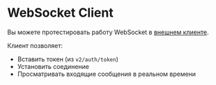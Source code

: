# WebSocket Client

Вы можете протестировать работу WebSocket в [внешнем клиенте](https://api.sandbox.altpay.uk/ws/client).

Клиент позволяет:
- Вставить токен (из `v2/auth/token`)
- Установить соединение
- Просматривать входящие сообщения в реальном времени

